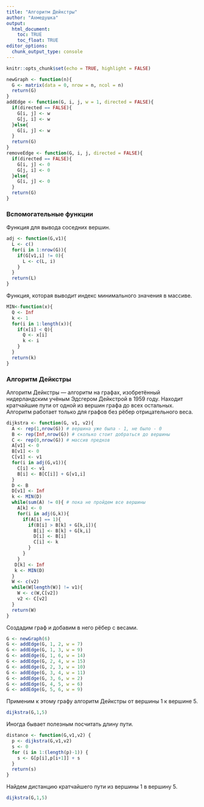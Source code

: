 ```yaml
---
title: "Алгоритм Дейкстры"
author: "Ахмедушка"
output: 
  html_document:
    toc: TRUE
    toc_float: TRUE
editor_options: 
  chunk_output_type: console
---
```


```r
knitr::opts_chunk$set(echo = TRUE, highlight = FALSE)
```

```r
newGraph <- function(n){
  G <- matrix(data = 0, nrow = n, ncol = n)
  return(G)
}
addEdge <- function(G, i, j, w = 1, directed = FALSE){
  if(directed == FALSE){
    G[i, j] <- w
    G[j, i] <- w
  }else{
    G[i, j] <- w
  }
  return(G)
}
removeEdge <- function(G, i, j, directed = FALSE){
  if(directed == FALSE){
    G[i, j] <- 0
    G[j, i] <- 0
  }else{
    G[i, j] <- 0
  }
  return(G)
}
```

### Вспомогательные функции

Функция для вывода соседних вершин.

```r
adj <- function(G,v1){
  L <- c()
  for(i in 1:nrow(G)){
    if(G[v1,i] != 0){
      L <- c(L, i)
    }
  }
  return(L)
}
```

Функция, которая выводит индекс минимального значения в массиве.

```r
MIN<-function(x){
  Q <- Inf
  k <- 1
  for(i in 1:length(x)){
    if(x[i] < Q){
      Q <- x[i]
      k <- i
    }
  }
  return(k)
}
```


### Алгоритм Дейкстры

Алгоритм Дейкстры — алгоритм на графах, изобретённый нидерландским учёным Эдсгером Дейкстрой в 1959 году. Находит кратчайшие пути от одной из вершин графа до всех остальных. Алгоритм работает только для графов без рёбер отрицательного веса. 

```r
dijkstra <- function(G, v1, v2){
  A <- rep(1,nrow(G)) # вершина уже была - 1, не было - 0
  B <- rep(Inf,nrow(G)) # сколько стоит добраться до вершины
  C <- rep(0,nrow(G)) # массив предков
  A[v1] <- 0
  B[v1] <- 0
  C[v1] <- v1
  for(i in adj(G,v1)){
    C[i] <- v1
    B[i] <- B[C[i]] + G[v1,i]
  }
  D <- B
  D[v1] <- Inf
  k <- MIN(D)
  while(sum(A) != 0){ # пока не пройдем все вершины
    A[k] <- 0
    for(i in adj(G,k)){
      if(A[i] == 1){
        if(B[i] > B[k] + G[k,i]){
          B[i] <- B[k] + G[k,i]
          D[i] <- B[i]
          C[i] <- k
        }
      }
    }
   D[k] <- Inf
   k <- MIN(D)
  }
  W <- c(v2)
  while(W[length(W)] != v1){
    W <- c(W,C[v2])
    v2 <- C[v2]
  }
  return(W)
}
```

Создадим граф и добавим в него рёбер с весами.

```r
G <- newGraph(6)
G <- addEdge(G, 1, 2, w = 7)
G <- addEdge(G, 1, 3, w = 9)
G <- addEdge(G, 1, 6, w = 14)
G <- addEdge(G, 2, 4, w = 15)
G <- addEdge(G, 2, 3, w = 10)
G <- addEdge(G, 3, 4, w = 11)
G <- addEdge(G, 3, 6, w = 2)
G <- addEdge(G, 4, 5, w = 6)
G <- addEdge(G, 5, 6, w = 9)
```

Применим к этому графу алгоритм Дейкстры от вершины 1 к вершине 5.

```r
dijkstra(G,1,5)
```

Иногда бывает полезным посчитать длину пути.

```r
distance <- function(G,v1,v2) {
  p <- dijkstra(G,v1,v2)
  s <- 0
  for (i in 1:(length(p)-1)) {
    s <- G[p[i],p[i+1]] + s
  }
  return(s)
}
```

Найдем дистанцию кратчайшего пути из вершины 1 в вершину 5.

```r
dijkstra(G,1,5)
```

